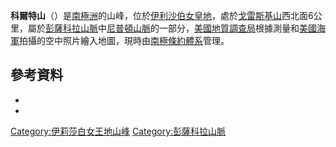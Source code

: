 {{Coord|83|17|S|58|2|W|source:GNIS|display=title}}

'''科爾特山'''（{{lang-en|Mount Coulter}}）是[[南極洲|南極洲]]的山峰，位於[[伊利沙伯女皇地|伊利沙伯女皇地]]，處於[[戈雷斯基山|戈雷斯基山]]西北面6公里，屬於[[彭薩科拉山脈|彭薩科拉山脈]]中[[尼普頓山脈|尼普頓山脈]]的一部分，[[美國地質調查局|美國地質調查局]]根據測量和[[美國海軍|美國海軍]]拍攝的空中照片繪入地圖，現時由[[南極條約體系|南極條約體系]]管理。

==參考資料==
*{{cite gnis | type = antarid | id = 3209| name = Coulter, Mount | accessdate = 2011-11-29}}
*{{usgs-gazetteer|id=3209|name=Coulter, Mount}}

{{DEFAULTSORT:Mount Coulter}}
[[Category:伊莉莎白女王地山峰|Category:伊莉莎白女王地山峰]]
[[Category:彭薩科拉山脈|Category:彭薩科拉山脈]]


{{QueenElizabethLand-geo-stub}}
